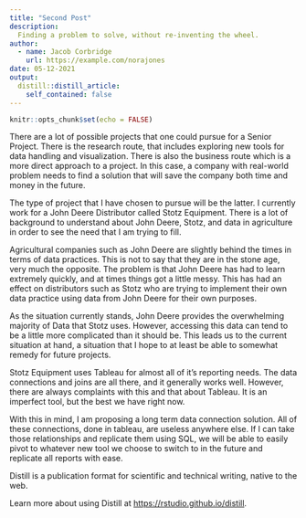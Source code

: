 ```yaml
---
title: "Second Post"
description: 
  Finding a problem to solve, without re-inventing the wheel.
author:
  - name: Jacob Corbridge
    url: https://example.com/norajones
date: 05-12-2021
output:
  distill::distill_article:
    self_contained: false
---
```



```r
knitr::opts_chunk$set(echo = FALSE)
```

There are a lot of possible projects that one could pursue for a Senior Project. There is the research route, that includes exploring new tools for data handling and visualization. There is also the business route which is a more direct approach to a project. In this case, a company with real-world problem needs to find a solution that will save the company both time and money in the future. 

The type of project that I have chosen to pursue will be the latter. I currently work for a John Deere Distributor called Stotz Equipment. There is a lot of background to understand about John Deere, Stotz, and data in agriculture in order to see the need that I am trying to fill.

Agricultural companies such as John Deere are slightly behind the times in terms of data practices. This is not to say that they are in the stone age, very much the opposite. The problem is that John Deere has had to learn extremely quickly, and at times things got a little messy. This has had an effect on distributors such as Stotz who are trying to implement their own data practice using data from John Deere for their own purposes. 

As the situation currently stands, John Deere provides the overwhelming majority of Data that Stotz uses. However, accessing this data can tend to be a little more complicated than it should be. This leads us to the current situation at hand, a situation that I hope to at least be able to somewhat remedy for future projects. 

Stotz Equipment uses Tableau for almost all of it's reporting needs. The data connections and joins are all there, and it generally works well. However, there are always complaints with this and that about Tableau. It is an imperfect tool, but the best we have right now. 

With this in mind, I am proposing a long term data connection solution. All of these connections, done in tableau, are useless anywhere else. If I can take those relationships and replicate them using SQL, we will be able to easily pivot to whatever new tool we choose to switch to in the future and replicate all reports with ease. 




Distill is a publication format for scientific and technical writing, native to the web.

Learn more about using Distill at <https://rstudio.github.io/distill>.


